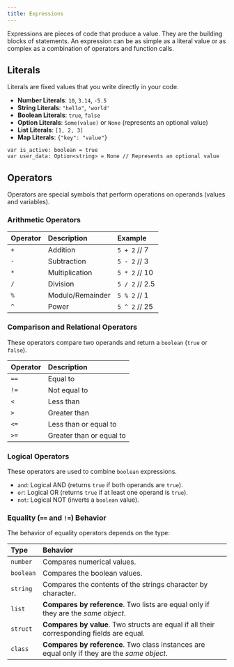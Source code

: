 ```yaml
---
title: Expressions
---
```


Expressions are pieces of code that produce a value. They are the building blocks of statements. An expression can be as simple as a literal value or as complex as a combination of operators and function calls.

## Literals

Literals are fixed values that you write directly in your code.

-   **Number Literals**: `10`, `3.14`, `-5.5`
-   **String Literals**: `"hello"`, `'world'`
-   **Boolean Literals**: `true`, `false`
-   **Option Literals**: `Some(value)` or `None` (represents an optional value)
-   **List Literals**: `[1, 2, 3]`
-   **Map Literals**: `{"key": "value"}`

```boba
var is_active: boolean = true
var user_data: Option<string> = None // Represents an optional value
```

## Operators

Operators are special symbols that perform operations on operands (values and variables).

### Arithmetic Operators

| Operator | Description      | Example              |
| :------- | :--------------- | :------------------- |
| `+`      | Addition         | `5 + 2`  // 7         |
| `-`      | Subtraction      | `5 - 2`  // 3         |
| `*`      | Multiplication   | `5 * 2`  // 10        |
| `/`      | Division         | `5 / 2`  // 2.5       |
| `%`      | Modulo/Remainder | `5 % 2`  // 1         |
| `^`      | Power            | `5 ^ 2`  // 25        |

### Comparison and Relational Operators

These operators compare two operands and return a `boolean` (`true` or `false`).

| Operator | Description               |
| :------- | :------------------------ |
| `==`     | Equal to                  |
| `!=`     | Not equal to              |
| `<`      | Less than                 |
| `>`      | Greater than              |
| `<=`     | Less than or equal to     |
| `>=`     | Greater than or equal to  |

### Logical Operators

These operators are used to combine `boolean` expressions.

-   `and`: Logical AND (returns `true` if both operands are `true`).
-   `or`: Logical OR (returns `true` if at least one operand is `true`).
-   `not`: Logical NOT (inverts a `boolean` value).

### Equality (`==` and `!=`) Behavior

The behavior of equality operators depends on the type:

| Type    | Behavior                                                                           |
| :------ | :--------------------------------------------------------------------------------- |
| `number`  | Compares numerical values.                                                         |
| `boolean` | Compares the boolean values.                                                       |
| `string`  | Compares the contents of the strings character by character.                       |
| `list`    | **Compares by reference**. Two lists are equal only if they are the *same object*. |
| `struct`  | **Compares by value**. Two structs are equal if all their corresponding fields are equal. |
| `class`   | **Compares by reference**. Two class instances are equal only if they are the *same object*. |